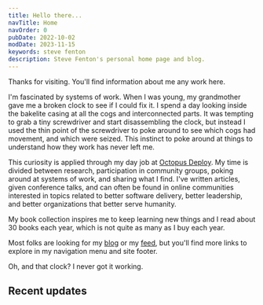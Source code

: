 ```yaml
---
title: Hello there...
navTitle: Home
navOrder: 0
pubDate: 2022-10-02
modDate: 2023-11-15
keywords: steve fenton
description: Steve Fenton's personal home page and blog.
---
```


Thanks for visiting. You'll find information about me any work here.

I'm fascinated by systems of work. When I was young, my grandmother gave me a broken clock to see if I could fix it. I spend a day looking inside the bakelite casing at all the cogs and interconnected parts. It was tempting to grab a tiny screwdriver and start disassembling the clock, but instead I used the thin point of the screwdriver to poke around to see which cogs had movement, and which were seized. This instinct to poke around at things to understand how they work has never left me.

This curiosity is applied through my day job at [Octopus Deploy](https://octopus.com). My time is divided between research, participation in community groups, poking around at systems of work, and sharing what I find. I've written articles, given conference talks, and can often be found in online communities interested in topics related to better software delivery, better leadership, and better organizations that better serve humanity.

My book collection inspires me to keep learning new things and I read about 30 books each year, which is not quite as many as I buy each year.

Most folks are looking for my [blog](/blog/1/) or my [feed](/feed.xml), but you'll find more links to explore in my navigation menu and site footer.

Oh, and that clock? I never got it working.

## Recent updates

<RecentlyUpdated count="3" />

